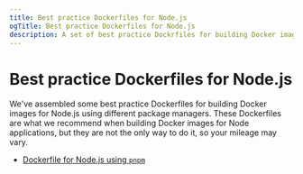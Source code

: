 ```yaml
---
title: Best practice Dockerfiles for Node.js
ogTitle: Best practice Dockerfiles for Node.js
description: A set of best practice Dockrfiles for building Docker images for Node
---
```


# Best practice Dockerfiles for Node.js

We've assembled some best practice Dockerfiles for building Docker images for Node.js using different package managers. These Dockerfiles are what we recommend when building Docker images for Node applications, but they are not the only way to do it, so your mileage may vary.

- [Dockerfile for Node.js using `pnpm`](/docs/languages/node-pnpm-dockerfile)
